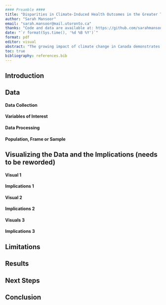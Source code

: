 ```yaml
---
#### Preamble ####
title: "Disparities in Climate-Induced Health Outcomes in the Greater Toronto Area."
author: "Sarah Mansoor"
email: "sarah.mansoor@mail.utoronto.ca"
thanks: "Code and data are available at: https://github.com/sarahmansoorr/SUDS2022"
date: "`r format(Sys.time(), '%d %B %Y')`"
format: pdf
editor: visual
abstract: "The growing impact of climate change in Canada demonstrates a clear and current threat to human health. These threats are becoming revealed in Canada as the country continues to face the consequences of warming almost at twice the global rate. In this report, I will explore how tempreture increases, lower air quality relate to a rise in threats to human healht in Toronto. Once the data for this research was collected, the data cleaning process begun which entailed of using packages in R like tidyverse, janitor, dplyr, …. Duplicate and irrelevant observations were removed, as well as unwanted outliers. The process was complete once the data was correct, consistent and usable. "
toc: true
bibliography: references.bib
---
```


## Introduction


## Data


#### Data Collection

#### Variables of Interest

#### Data Processing

#### Population, Frame or Sample

## Visualizing the Data and the Implications (needs to be reworded)

#### Visual 1

#### Implications 1

#### Visual 2

#### Implications 2

#### Visuals 3

#### Implications 3

## Limitations

## Results

## Next Steps


## Conclusion
